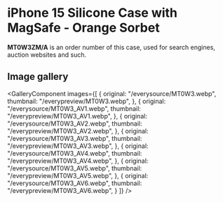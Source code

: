 
# iPhone 15 Silicone Case with MagSafe - Orange Sorbet

<Callout type='info' emoji='👉🏻'>**MT0W3ZM/A** is an order number of this case, used for search engines, auction websites and such.</Callout>

## Image gallery

<GalleryComponent
    images={[
      {
        original: "/everysource/MT0W3.webp",
        thumbnail: "/everypreview/MT0W3.webp",
      },
      {
        original: "/everysource/MT0W3_AV1.webp",
        thumbnail: "/everypreview/MT0W3_AV1.webp",
      },
      {
        original: "/everysource/MT0W3_AV2.webp",
        thumbnail: "/everypreview/MT0W3_AV2.webp",
      },
      {
        original: "/everysource/MT0W3_AV3.webp",
        thumbnail: "/everypreview/MT0W3_AV3.webp",
      },
      {
        original: "/everysource/MT0W3_AV4.webp",
        thumbnail: "/everypreview/MT0W3_AV4.webp",
      },
      {
        original: "/everysource/MT0W3_AV5.webp",
        thumbnail: "/everypreview/MT0W3_AV5.webp",
      },
      {
        original: "/everysource/MT0W3_AV6.webp",
        thumbnail: "/everypreview/MT0W3_AV6.webp",
      }
    ]}
  />
